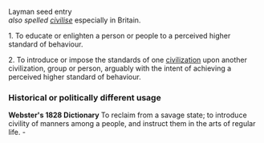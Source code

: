 {{msg:cleanup}}

Layman seed entry
<br> <i>also spelled [[civilise]]</i> especially in Britain.

1. To educate or enlighten a person or people to a perceived higher standard of behaviour.

2. To introduce or impose the standards of one [[civilization]] upon another civilization, group or person, arguably with the intent of achieving a perceived higher standard of behaviour.

=== Historical or politically different usage ===
<b>Webster's 1828 Dictionary</b>  To reclaim from a savage state; to introduce civility of manners among a people, and instruct them in the arts of regular life. -